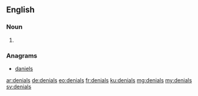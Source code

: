 ==English==

===Noun===
{{head|en|plural}}

# {{plural of|denial|lang=en|nocat=1}}

===Anagrams===
* [[daniels#English|daniels]]

[[ar:denials]]
[[de:denials]]
[[eo:denials]]
[[fr:denials]]
[[ku:denials]]
[[mg:denials]]
[[my:denials]]
[[sv:denials]]